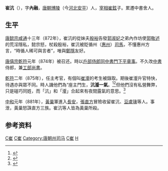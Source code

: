 '''崔沆'''（{{bd|？||881年|catIdx=C崔}}），字'''內融'''，[[唐朝|唐朝]][[博陵郡_(东汉)|博陵]]（今[[河北|河北]][[安平縣|安平]]）人，[[宰相|宰相]][[崔鉉|崔鉉]]子。累遷中書舍人。

== 生平 ==
[[唐懿宗|唐懿宗]][[咸通|咸通]]十三年（872年），崔沆的從妹夫[[殷裕|殷裕]]告發[[郭淑妃|郭淑妃]]之弟內作坊使[[郭敬述|郭敬述]]的荒淫隱私，懿宗怒，杖殺殷裕，崔沆被貶循州（[[惠州|惠州]]）[[司馬|司馬]]，不懂惠州方言，“時循人稀可與言者”，唯與[[鄭隱|鄭隱]]友好。

[[唐僖宗|唐僖宗]][[乾符|乾符]]元年（874年）被召还。時以[[戶部侍郎|戶部侍郎]][[同中書門下平章事|同中書門下平章事]]。不久改[[中書|中書]]侍郎，兼[[工部|工部]][[尚書|尚書]]。

[[乾符|乾符]]二年（875年），任主考官，有個叫[[崔瀣|崔瀣]]的考生被錄取。期後崔瀣升官特快，待遇亦與眾不同。時人譏他們為“座主門生，'''沆瀣一氣'''。<ref>{{cite web |title=沆瀣一氣 |url=https://idiom.wlps.kl.edu.tw/4663 |website=基隆市武崙國小成語詞典 |publisher=基隆市武崙國小 |location=基隆市 |language=中文 |quote=宋‧錢易《南部新書‧戊集》：「又乾符二年，崔沆放崔瀣，譚（談）者稱座主門生，沆瀣一氣。」}}</ref><ref>{{cite web |title=沆瀣一氣 |url=http://163.19.66.6/idiom/2-29.htm |website=關西國小成語網 |publisher=新竹縣關西國小 |location=新竹縣 |language=中文 |access-date=2020-03-09 |archive-date=2022-03-11 |archive-url=https://web.archive.org/web/20220311070324/http://163.19.66.6/idiom/2-29.htm }}</ref>但他們沒有私營舞弊，只是碰巧同姓，而「沆」和「瀣」合起來有夜間露氣的意思。<ref>{{cite web |title=沆瀣一脈 |url=https://pedia.cloud.edu.tw/Entry/Detail/?title=%E6%B2%86%E7%80%A3%E4%B8%80%E8%84%88 |website=教育百科 |publisher=中華民國教育部 |location=臺北 |language=中文}}</ref>

[[中和_(唐僖宗)|中和]]元年（881年），[[黃巢|黃巢]]軍進入[[長安|長安]]，[[張直方|張直方]]冒險收留崔沆、[[豆盧瑑|豆盧瑑]]等人。事泄，黃巢怒誅直方三族。崔沆等人皆為黃巢所殺。

==参考资料==
{{reflist}}

[[Category:唐朝宰相|C崔]]
[[Category:唐朝進士|C崔]]
[[Category:唐朝州司马|Category:唐朝州司马]]
[[Category:衡水人|C崔]]
[[Category:博陵崔氏|H]]